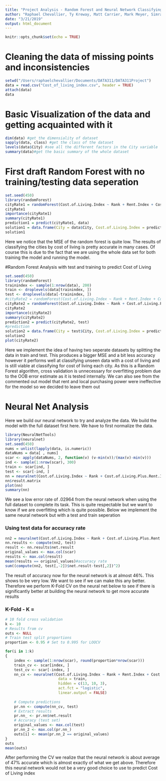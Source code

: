 ```yaml
---
title: "Project Analysis - Random Forest and Neural Network Classifying by Cost of Living"
author: "Raphael Chevallier, Ty Kreway, Matt Carrier, Mark Meyer, Simran Tejay"
date: "3/21/2019"
output: html_document
---
```


```r
knitr::opts_chunk$set(echo = TRUE)
```

# Cleaning the data of missing points and inconsistencies
```r
setwd("/Users/raphaelchevallier/Documents/DATA311/DATA311Project")
data = read.csv("Cost_of_living_index.csv", header = TRUE)
attach(data)
data
```

# Basic Visualization of the data and getting acquainted with it
```r
dim(data) #get the dimensiality of dataset
sapply(data, class) #get the class of the dataset
levels(data$City) #see all the different factors in the City variable
summary(data)#get the basic summary of the whole dataset
```

# First draft Random Forest with no training/testing data seperation
```r
set.seed(450)
library(randomForest)
cityRate1 = randomForest(Cost.of.Living.Index ~ Rank + Rent.Index + Cost.of.Living.Plus.Rent.Index + Groceries.Index + Restaurant.Price.Index + Local.Purchasing.Power.Index, data = data, importance = TRUE, ntree = 500, mtry = 2)#limit randomise variable for forest
cityRate1
importance(cityRate1)
summary(cityRate1)
prediction1 = predict(cityRate1, data)
solution1 = data.frame(City = data$City, Cost.of.Living.Index = prediction1)
solution1
```

Here we notice that the MSE of the random forest is quite low. The results of classifying the cities by cost of living is pretty accurate in many cases. Of course this is due to the fact that we are using the whole data set for both training the model and running the model.

#Random Forest Analysis with test and training to predict Cost of Living
```r
set.seed(450)
library(randomForest)
trainindex <- sample(1:nrow(data), 200)
train <- droplevels(data[trainindex, ])
test <- droplevels(data[-trainindex, ])
#cityRate2 = randomForest(Cost.of.Living.Index ~ Rank + Rent.Index + Cost.of.Living.Plus.Rent.Index + Groceries.Index + Restaurant.Price.Index + Local.Purchasing.Power.Index, data = train, ntree = 500, mtry = 2, importance = TRUE)#limit randomise variable for forest
cityRate2 = randomForest(Cost.of.Living.Index ~ Rank + Cost.of.Living.Plus.Rent.Index + Groceries.Index + Restaurant.Price.Index, data = train, ntree = 100, mtry = 2, importance = TRUE, do.trace=T)#limit randomise variable for forest, shown that rent and local purchasing power were not very important at all compared to other variables
cityRate2
importance(cityRate2)
summary(cityRate2)
prediction2 = predict(cityRate2, test)
#prediction
solution2 = data.frame(City = test$City, Cost.of.Living.Index = prediction2)
solution2
plot(cityRate2)
```

Here we implement the idea of having two seperate datasets by splitting the data in train and test. This produces a bigger MSE and a bit less accuracy however it performs well at classifying unseen data with a cost of living and is still viable at classifying for cost of living each city. As this is a Random Forest algorithm, cross validation is unnecessary for overfitting problem due to the OOB error estimate as it is tested internally. We can also see from the commented out model that rent and local purchasing power were ineffective for the model so we decided to leave them out

# Neural Net Analysis
Here we build our neural network to try and analyze the data. We build the model with the full dataset first here. We have to first normalize the data.
```r
library(NeuralNetTools)
library(neuralnet)
set.seed(450)
nums = unlist(lapply(data, is.numeric))  
dataNums = data[ , nums]
scar <- apply(dataNums, 2, function(v) (v-min(v))/(max(v)-min(v)))
ind <- sample(1:nrow(scar), 300)
train <- scar[ind, ]
test <- scar[-ind, ]
nn = neuralnet(Cost.of.Living.Index ~ Rank + Cost.of.Living.Plus.Rent.Index + Groceries.Index + Restaurant.Price.Index, data=scar, hidden=c(5,3), linear.output = TRUE)
nn$result.matrix
plot(nn)
summary(nn)
```
We see a low error rate of .02964 from the neural network when using the full dataset to complete its task. This is quite respectable but we want to know if we are overfitting which is quite possible. Below we implement the same neural network but with a test and train seperation

### Using test data for accuracy rate
```r
nn2 = neuralnet(Cost.of.Living.Index ~ Rank + Cost.of.Living.Plus.Rent.Index + Groceries.Index + Restaurant.Price.Index, data=train, hidden=c(5,3), linear.output = TRUE)
nn.results <- compute(nn2, test)
result <- nn.results$net.result
original_values <- max.col(scar)
results <- max.col(result)
mean(results == original_values)#accuracy rate
sum((compute(nn2, test[,-2])$net.result-test[,2])^2)
```
The result of accuracy now for the neural network is at almost 46%. This shows to be very low. We want to see if we can make this any better. Therefore we perform K-Fold CV on the neural net below to see if there is significantly better at building the neural network to get more accurate results

### K-Fold - K =
```r
# 10 fold cross validation
k <- 10
# Results from cv
outs <- NULL
# Train test split proportions
proportion <- 0.95 # Set to 0.995 for LOOCV

for(i in 1:k)
{
    index <- sample(1:nrow(scar), round(proportion*nrow(scar)))
    train_cv <- scar[index, ]
    test_cv <- scar[-index, ]
    nn_cv <- neuralnet(Cost.of.Living.Index ~ Rank + Rent.Index + Cost.of.Living.Plus.Rent.Index + Groceries.Index + Restaurant.Price.Index + Local.Purchasing.Power.Index,
                        data = train,
                        hidden = c(13, 10, 3),
                        act.fct = "logistic",
                        linear.output = FALSE)
    
    # Compute predictions
    pr.nn <- compute(nn_cv, test)
    # Extract results
    pr.nn_ <- pr.nn$net.result
    # Accuracy (test set)
    original_values <- max.col(test)
    pr.nn_2 <- max.col(pr.nn_)
    outs[i] <- mean(pr.nn_2 == original_values)
}
outs
mean(outs)
```
After performing the CV we realize that the neural network is about average of 47% accurate which is almost exactly of what we get above. Therefore this neural network would not be a very good choice to use to predict Cost of Living index